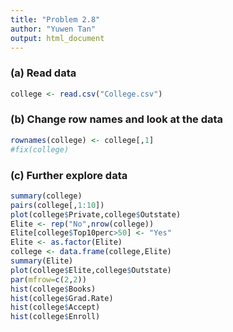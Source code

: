 ```yaml
---
title: "Problem 2.8"
author: "Yuwen Tan"
output: html_document
---
```



### (a) Read data
```r
college <- read.csv("College.csv")
```

### (b) Change row names and look at the data
```r
rownames(college) <- college[,1]
#fix(college)
```

### (c) Further explore data
```r
summary(college)
pairs(college[,1:10])
plot(college$Private,college$Outstate)
Elite <- rep("No",nrow(college))
Elite[college$Top10perc>50] <- "Yes"
Elite <- as.factor(Elite)
college <- data.frame(college,Elite)
summary(Elite)
plot(college$Elite,college$Outstate)
par(mfrow=c(2,2))
hist(college$Books)
hist(college$Grad.Rate)
hist(college$Accept)
hist(college$Enroll)
```
